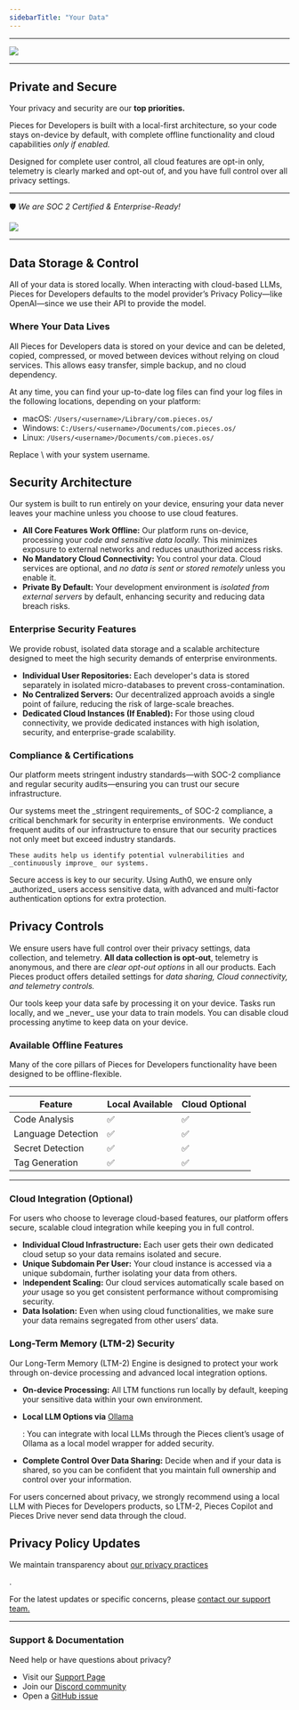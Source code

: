 ```yaml
---
sidebarTitle: "Your Data"
---
```


---

![](https://storage.googleapis.com/hashnode_product_documentation_assets/privacy_and_security/soc_secure_private.png)

---

## Private and Secure

Your privacy and security are our **top priorities.**

Pieces for Developers is built with a local-first architecture, so your code stays on-device by default, with complete offline functionality and cloud capabilities _only if enabled._

Designed for complete user control, all cloud features are opt-in only, telemetry is clearly marked and opt-out of, and you have full control over all privacy settings.

---

🛡️ _We are SOC 2 Certified & Enterprise-Ready\!_

![](https://storage.googleapis.com/hashnode_product_documentation_assets/privacy_and_security/soc_compliance.png)

---

## Data Storage & Control

All of your data is stored locally. When interacting with cloud-based LLMs, Pieces for Developers defaults to the model provider’s Privacy Policy—like OpenAI—since we use their API to provide the model.

### Where Your Data Lives

All Pieces for Developers data is stored on your device and can be deleted, copied, compressed, or moved between devices without relying on cloud services. This allows easy transfer, simple backup, and no cloud dependency.

At any time, you can find your up-to-date log files can find your log files in the following locations, depending on your platform:

- macOS: `/Users/<username>/Library/com.pieces.os/`
- Windows: `C:/Users/<username>/Documents/com.pieces.os/`
- Linux: `/Users/<username>/Documents/com.pieces.os/`

<tip>
  Replace \<username\> with your system username.
</tip>

## Security Architecture

Our system is built to run entirely on your device, ensuring your data never leaves your machine unless you choose to use cloud features.

- **All Core Features Work Offline:** Our platform runs on-device, processing your _code and sensitive data locally._ This minimizes exposure to external networks and reduces unauthorized access risks.
- **No Mandatory Cloud Connectivity:** You control your data. Cloud services are optional, and _no data is sent or stored remotely_ unless you enable it.
- **Private By Default:** Your development environment is _isolated from external servers_ by default, enhancing security and reducing data breach risks.

### Enterprise Security Features

We provide robust, isolated data storage and a scalable architecture designed to meet the high security demands of enterprise environments.

- **Individual User Repositories:** Each developer's data is stored separately in isolated micro-databases to prevent cross-contamination.
- **No Centralized Servers:** Our decentralized approach avoids a single point of failure, reducing the risk of large-scale breaches.
- **Dedicated Cloud Instances (If Enabled):** For those using cloud connectivity, we provide dedicated instances with high isolation, security, and enterprise-grade scalability.

### Compliance & Certifications

Our platform meets stringent industry standards—with SOC-2 compliance and regular security audits—ensuring you can trust our secure infrastructure.

<Steps>
  <Step title="SOC-2 Compliant Infrastructure">
    Our systems meet the _stringent requirements_ of SOC-2 compliance, a critical benchmark for security in enterprise environments. 
  </Step>
  <Step title="Regular Security Audits">
    We conduct frequent audits of our infrastructure to ensure that our security practices not only meet but exceed industry standards.

    These audits help us identify potential vulnerabilities and _continuously improve_ our systems.
  </Step>
  <Step title="Enterprise-Ready Authentication with Auth0">
    Secure access is key to our security. Using Auth0, we ensure only _authorized_ users access sensitive data, with advanced and multi-factor authentication options for extra protection.
  </Step>
</Steps>

## Privacy Controls

We ensure users have full control over their privacy settings, data collection, and telemetry. **All data collection is opt-out**, telemetry is anonymous, and there are _clear opt-out options_ in all our products. Each Pieces product offers detailed settings for _data sharing, Cloud connectivity, and telemetry controls._

<info>
  Our tools keep your data safe by processing it on your device. Tasks run locally, and we _never_ use your data to train models. You can disable cloud processing anytime to keep data on your device.
</info>

### Available Offline Features

Many of the core pillars of Pieces for Developers functionality have been designed to be offline-flexible.

---

| **Feature**        | **Local Available** | **Cloud Optional** |
| ------------------ | ------------------- | ------------------ |
| Code Analysis      | ✅                   | ✅                  |
| Language Detection | ✅                   | ✅                  |
| Secret Detection   | ✅                   | ✅                  |
| Tag Generation     | ✅                   | ✅                  |

---

### Cloud Integration (Optional)

For users who choose to leverage cloud-based features, our platform offers secure, scalable cloud integration while keeping you in full control.

- **Individual Cloud Infrastructure:** Each user gets their own dedicated cloud setup so your data remains isolated and secure.
- **Unique Subdomain Per User:** Your cloud instance is accessed via a unique subdomain, further isolating your data from others.
- I**ndependent Scaling:** Our cloud services automatically scale based on _your_ usage so you get consistent performance without compromising security.
- **Data Isolation:** Even when using cloud functionalities, we make sure your data remains segregated from other users’ data.

### Long-Term Memory (LTM-2) Security

Our Long-Term Memory (LTM-2) Engine is designed to protect your work through on-device processing and advanced local integration options.

- **On-device Processing:** All LTM functions run locally by default, keeping your sensitive data within your own environment.
- **Local LLM Options via** <a target="_blank" href="https://ollama.com/">
  Ollama</a>

  : You can integrate with local LLMs through the Pieces client’s usage of Ollama as a local model wrapper for added security.
- **Complete Control Over Data Sharing:** Decide when and if your data is shared, so you can be confident that you maintain full ownership and control over your information.

<alert>
  For users concerned about privacy, we strongly recommend using a local LLM with Pieces for Developers products, so LTM-2, Pieces Copilot and Pieces Drive never send data through the cloud.
</alert>

## Privacy Policy Updates

We maintain transparency about <a target="_blank" href="https://pieces.app/legal/privacy-policy">
our privacy practices</a>

.

For the latest updates or specific concerns, please <a target="_blank" href="https://calendar.google.com/calendar/u/0/appointments/schedules/AcZssZ22WJ2Htd2wRMJhueCNYc0xbFBFCAN-khijcuoXACd_Uux3wIhgZeGkzDRcqD3teamAI-CwCHpr">
contact our support team.</a>

---

### Support & Documentation

Need help or have questions about privacy?

- Visit our [Support Page](https://docs.pieces.app/products/support)
- Join our <a target="_blank" href="https://pieces.app/discord">
  Discord community</a>
- Open a <a target="_blank" href="https://github.com/pieces-app/support/issues">
  GitHub issue</a>